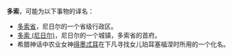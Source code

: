 '''多索'''，可能为以下事物的译名：

* [[多索省|多索省]]，尼日尔的一个省级行政区。
* [[多索_(尼日尔)|多索 (尼日尔)]]，尼日尔的一个城镇，多索省的首府。
* 希腊神话中农业女神[[得墨忒耳|得墨忒耳]]在下凡寻找女儿珀耳塞福涅时所用的一个化名。

{{disambig|cat=二字消歧义}}